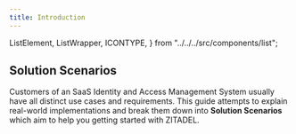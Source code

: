 ```yaml
---
title: Introduction
---
```


  ListElement,
  ListWrapper,
  ICONTYPE,
} from "../../../src/components/list";

## Solution Scenarios

Customers of an SaaS Identity and Access Management System usually have all
distinct use cases and requirements. This guide attempts to explain real-world
implementations and break them down into **Solution Scenarios** which aim to
help you getting started with ZITADEL.

<ListWrapper title="Solution Scenarios">
  <ListElement
    link="./b2c"
    iconClasses="las la-paragraph"
    roundClasses="rounded rounded-split"
    label="B2C"
    title="Business to Consumer"
    description="Organizations with your SDLC, Domains, Authentication, Hosted Login"
  />
  <ListElement
    link="./b2b"
    iconClasses="las la-paragraph"
    roundClasses="rounded rounded-split"
    label="B2B"
    title="Business to Business"
    description="Planning considerations, B2B Sample Case"
  />
</ListWrapper>
